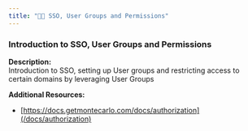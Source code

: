 ```yaml
---
title: "🧑‍🎓 SSO, User Groups and Permissions"
---
```


### Introduction to SSO, User Groups and Permissions

**Description:**  
Introduction to SSO, setting up User groups and restricting access to certain domains by leveraging User Groups

**Additional Resources:**

* [https://docs.getmontecarlo.com/docs/authorization](/docs/authorization)